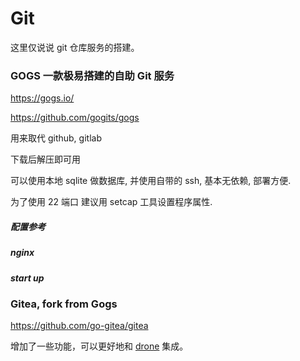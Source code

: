 = Git =

这里仅说说 git 仓库服务的搭建。

=== GOGS 一款极易搭建的自助 Git 服务===

https://gogs.io/

https://github.com/gogits/gogs

用来取代 github, gitlab

下载后解压即可用

可以使用本地 sqlite 做数据库, 并使用自带的 ssh, 基本无依赖, 部署方便.

为了使用 22 端口 建议用 setcap 工具设置程序属性.

===== 配置参考 =====

{{{ini
# https://gogs.io/docs/advanced/configuration_cheat_sheet

APP_NAME = Gogs
RUN_USER = git
RUN_MODE = prod

[database]
DB_TYPE  = sqlite3
PATH     = data/gogs.db

[repository]
#ROOT = ../gogs-repositories

[server]
DOMAIN           = git.tyio.net
HTTP_PORT        = 63000
ROOT_URL         = https://git.tyio.net/
DISABLE_SSH      = false
SSH_PORT         = 22
START_SSH_SERVER = true
OFFLINE_MODE     = true

[mailer]
ENABLED = false

[service]
REGISTER_EMAIL_CONFIRM = false
ENABLE_NOTIFY_MAIL     = false
DISABLE_REGISTRATION   = true
ENABLE_CAPTCHA         = false
REQUIRE_SIGNIN_VIEW    = true

[picture]
DISABLE_GRAVATAR        = true
ENABLE_FEDERATED_AVATAR = false

[session]
PROVIDER = file

[log]
MODE      = file
LEVEL     = Info
ROOT_PATH = ./log

[security]
LOGIN_REMEMBER_DAYS = 365
}}}

===== nginx =====

{{{conf
upstream gogs {
    server localhost6:63000;
    keepalive 16;
}

server {
    server_name  gogs.*;
    location / {
        proxy_pass http://gogs;
    }
}
}}}

===== start up =====
{{{sh
kill $(pgrep gogs)
sleep 1
./gogs web </dev/null >gogs.log 2>&1 &
}}}


=== Gitea, fork from Gogs ===

https://github.com/go-gitea/gitea

增加了一些功能，可以更好地和 [[https://github.com/drone/drone|drone]] 集成。
